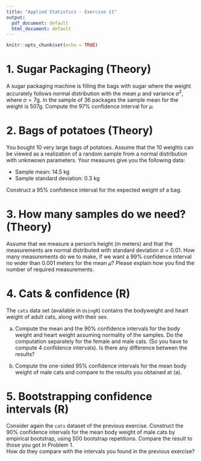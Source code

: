 ```yaml
---
title: "Applied Statistics - Exercise 11"
output:
  pdf_document: default
  html_document: default
---
```


```r
knitr::opts_chunk$set(echo = TRUE)
```

# 1. Sugar Packaging (Theory)

A sugar packaging machine is filling the bags with sugar where the weight accurately follows normal distribution with the mean $\mu$ and variance $\sigma^2$, where $\sigma =7 \mathrm{g}$. In the sample of 36 packages the sample mean for the weight is $507\mathrm{g}$. Compute the 97% confidence interval for $\mu$.

# 2. Bags of potatoes (Theory)

You bought 10 very large bags of potatoes.
Assume that the 10 weights can be viewed as a realization of a random sample from a normal distribution with unknwown parameters.
Your measures give you the following data:

- Sample mean: 14.5 kg
- Sample standard deviation: 0.3 kg

Construct a 95% confidence interval for the expected weight of a bag.

# 3. How many samples do we need? (Theory)

Assume that we measure a person’s height (in meters) and that the measurements are normal distributed with standard deviation $\sigma = 0.01$. How many measurements do we to make, if we want a 99% confidence interval no wider than 0.001 meters for the mean $\mu$?
Please explain how you find the number of required measurements.


# 4. Cats & confidence (R)

The `cats` data set (available in `UsingR`) contains the bodyweight and heart weight of adult cats, along with their sex.

(a) Compute the mean and the $90\%$ confidence intervals for the body weight and heart weight assuming normality of the samples. Do the computation separately for the female and male cats. (So you have to compute 4 confidence intervals). Is there any difference between the results?

(b) Compute the one-sided 95% confidence intervals for the mean body weight of male cats and compare to the results you obtained at (a).

# 5. Bootstrapping confidence intervals (R)

Consider again the `cats` dataset of the previous exercise.
Construct the 90% confidence intervals for the mean body weight of male cats by empirical bootstrap, using 500 bootstrap repetitions. Compare the result to those you got in Problem 1.  
How do they compare with the intervals you found in the previous exercise?


